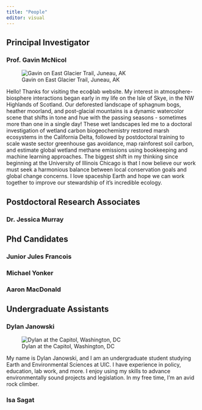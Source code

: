 ```yaml
---
title: "People"
editor: visual
---
```


## Principal Investigator

### Prof. Gavin McNicol

::: {.grid}
::: {.g-col-6}
![Gavin on East Glacier Trail, Juneau, AK](images/headshots/gavin.png)
:::
::: {.g-col-6}
Hello! Thanks for visiting the ecoϕlab website. My interest in atmosphere-biosphere interactions began early in my life on the Isle of Skye, in the NW Highlands of Scotland. Our deforested landscape of sphagnum bogs, heather moorland, and post-glacial mountains is a dynamic watercolor scene that shifts in tone and hue with the passing seasons - sometimes more than one in a single day! These wet landscapes led me to a doctoral investigation of wetland carbon biogeochemistry restored marsh ecosystems in the California Delta, followed by postdoctoral training to scale waste sector greenhouse gas avoidance, map rainforest soil carbon, and estimate global wetland methane emissions using bookkeeping and machine learning approaches. The biggest shift in my thinking since beginning at the University of Illinois Chicago is that I now believe our work must seek a harmonious balance between local conservation goals and global change concerns. I love spaceship Earth and hope we can work together to improve our stewardship of it's incredible ecology.
:::
:::

## Postdoctoral Research Associates

### Dr. Jessica Murray


## Phd Candidates

### Junior Jules Francois

### Michael Yonker

### Aaron MacDonald

## Undergraduate Assistants

### Dylan Janowski

::: {.grid}
::: {.g-col-6}
![Dylan at the Capitol, Washington, DC](images/headshots/dylan.png)
:::
::: {.g-col-6}
My name is Dylan Janowski, and I am an undergraduate student studying Earth and Environmental Sciences at UIC. I have experience in policy, education, lab work, and more. I enjoy using my skills to advance environmentally sound projects and legislation. In my free time, I'm an avid rock climber.
:::
:::

### Isa Sagat
